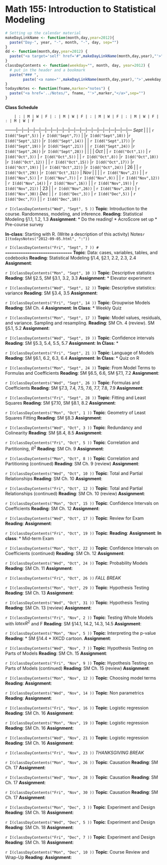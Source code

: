 Math 155: Introduction to Statistical Modeling
====================

``` r
# Setting up the calendar material
makeDayLinkName <- function(month,day,year=2012){
  paste("Day-", year, "-", month, "-", day, sep="")
}
dd <- function(month,day,year=2012) {
  paste("<a target='self' href='#",makeDayLinkName(month,day,year),"'>",day,"</a>",sep="")
}
classDayContents <- function(weekday="", month, day, year=2012) {
  # put in the header and a bookmark
  paste("### ", 
        paste('<a name="',makeDayLinkName(month,day,year),'">',weekday," ", day," ", month,"</a>",sep=""))
}
todaysNotes <- function(fname,marker="notes") {
  paste("<a href='../Notes/", fname, "'>",marker,"</a>",sep="")
}
```
**Class Schedule**

        | : | M | W | F | : | M | W | F | : | M | W | F | : | M | W | F | : | M | W | F
--------|---|---|---|---|---|---|---|---|---|---|---|---|---|---|---|---|---|---|---|---
*Sept* | | | `r I(dd("Sept",5))` | `r I(dd("Sept",7))` | |`r I(dd("Sept",10))` |`r I(dd("Sept",12))` |`r I(dd("Sept",14))` | | `r I(dd("Sept",17))` |`r I(dd("Sept",19))` |`r I(dd("Sept",21))` | | `r I(dd("Sept",24))` |`r I(dd("Sept",26))` |`r I(dd("Sept",28))` | | | | 
*Oct* |  |  `r I(dd("Oct",1))` |  `r I(dd("Oct",3))` | `r I(dd("Oct",5))` | | `r I(dd("Oct",8))` |`r I(dd("Oct",10))` |`r I(dd("Oct",12))` | | `r I(dd("Oct",15))` |`r I(dd("Oct",17))` |`r I(dd("Oct",19))` | | `r I(dd("Oct",22))` |`r I(dd("Oct",24))` | 26 | | `r I(dd("Oct",29))` |`r I(dd("Oct",31))` |
*Nov* | | | | `r I(dd("Nov",2))` | | `r I(dd("Nov",5))` |  `r I(dd("Nov",7))` | `r I(dd("Nov",9))` | |  `r I(dd("Nov",12))` | `r I(dd("Nov",14))` | `r I(dd("Nov",16))` | | `r I(dd("Nov",19))` | `r I(dd("Nov",21))` | 23 | |  `r I(dd("Nov",26))` | `r I(dd("Nov",28))` | `r I(dd("Nov",30))` 
*Dec* | | `r I(dd("Dec",3))` | `r I(dd("Dec",5))` | `r I(dd("Dec",7))` | | `r I(dd("Dec",10))` 

`r I(classDayContents("Wed", "Sept", 5 ))`
**Topic**: Introduction to the course. Randomness, modeling, and inference.
**Reading**: Statistical Modeling §1.1, 1.2, 1.3
**Assignment**: 
* Do the reading! 
* AcroScore set up
* Pre-course survey

**In-class**: Starting with R. (Write a description of this activity)
Notes`r I(todaysNotes("2012-09-05.html", ":"))`

`r I(classDayContents("Fri", "Sept", 7 )) # ==============================`
**Topic**: Data: cases, variables, tables, and codebooks
**Reading**: Statistical Modeling §1.4, §2.1, 2.2, 2.3, 2.4
**Assignment**:

`r I(classDayContents("Mon", "Sept", 10 ))`
**Topic**: Descriptive statistics
**Reading**: SM §2.5, SM §3.1, 3.2, 3.3
**Assignment**:
* Elevator experiment

`r I(classDayContents("Wed", "Sept", 12 ))`
**Topic**: Descriptive statistics: variance
**Reading**: SM §3.4, 3.5
**Assignment**:

`r I(classDayContents("Fri", "Sept", 14 ))`
**Topic**: Groupwise Models
**Reading**: SM Ch. 4
**Assignment**:
**In Class**:
* Weekly Quiz

`r I(classDayContents("Mon", "Sept", 17 ))`
**Topic**: Model values, residuals, and variance.  Sampling and resampling.
**Reading**: SM Ch. 4 (review).  SM §5.1, 5.2
**Assignment**:

`r I(classDayContents("Wed", "Sept", 19 ))`
**Topic**: Confidence intervals
**Reading**: SM §5.3, 5.4, 5.5, 5.7
**Assignment**:
**In Class**:
* 

`r I(classDayContents("Fri", "Sept", 21 ))`
**Topic**: Language of Models
**Reading**: SM §6.1, 6.2, 6.3, 6.4
**Assignment**:
**In Class**:
* Quiz on R

`r I(classDayContents("Mon", "Sept", 24 ))`
**Topic**: From Model Terms to Formulas and Coefficients
**Reading**: SM §6.5, 6.6, SM §7.1, 7.2
**Assignment**:

`r I(classDayContents("Wed", "Sept", 26 ))`
**Topic**: Formulas and Coefficients
**Reading**: SM §7.3, 7.4, 7.5, 7.6, 7.7, 7.8, 7.9
**Assignment**:

`r I(classDayContents("Fri", "Sept", 28 ))`
**Topic**: Fitting and Least Squares
**Reading**: SM §7.10, SM §8.1, 8.2 
**Assignment**:

`r I(classDayContents("Mon", "Oct", 1 ))`
**Topic**: Geometry of Least Squares Fitting
**Reading**: SM §8.3
**Assignment**:

`r I(classDayContents("Wed", "Oct", 3 ))`
**Topic**: Redundancy and Colinearity
**Reading**: SM §8.4, 8.5
**Assignment**:

`r I(classDayContents("Fri", "Oct", 5 ))`
**Topic**: Correlation and Partitioning, $R^2$
**Reading**: SM Ch. 9
**Assignment**:

`r I(classDayContents("Mon", "Oct", 8 ))`
**Topic**: Correlation and Partitioning (continued)
**Reading**: SM Ch. 9 (review)
**Assignment**:

`r I(classDayContents("Wed", "Oct", 10 ))`
**Topic**: Total and Partial Relationships
**Reading**: SM Ch. 10
**Assignment**:

`r I(classDayContents("Fri", "Oct", 12 ))`
**Topic**: Total and Partial Relationships (continued)
**Reading**: SM Ch. 10 (review)
**Assignment**:

`r I(classDayContents("Mon", "Oct", 15 ))`
**Topic**: Confidence Intervals on Coefficients
**Reading**: SM Ch. 12
**Assignment**:

`r I(classDayContents("Wed", "Oct", 17 ))`
**Topic**: Review for Exam
**Reading**:
**Assignment**:

`r I(classDayContents("Fri", "Oct", 19 ))`
**Topic**: 
**Reading**:
**Assignment**:
**In class**:
* Mid-term Exam

`r I(classDayContents("Mon", "Oct", 22 ))`
**Topic**: Confidence Intervals on Coefficients (continued)
**Reading**: SM Ch. 12
**Assignment**:

`r I(classDayContents("Wed", "Oct", 24 ))`
**Topic**: Probability Models
**Reading**: SM Ch. 11
**Assignment**:

`r I(classDayContents("Fri", "Oct", 26 ))`
*FALL BREAK*

`r I(classDayContents("Mon", "Oct", 29 ))`
**Topic**: Hypothesis Testing
**Reading**: SM Ch. 13
**Assignment**:

`r I(classDayContents("Wed", "Oct", 31 ))`
**Topic**: Hypothesis Testing
**Reading**: SM Ch. 13 (review)
**Assignment**:

`r I(classDayContents("Fri", "Nov", 2 ))`
**Topic**: Testing Whole Models with $latex R^2$ and F
**Reading**: SM §14.1, 14.2, 14.3, 14.5
**Assignment**:

`r I(classDayContents("Mon", "Nov", 5 ))`
**Topic**: Interpreting the p-value
**Reading**: 
* SM §14.4
* XKCD cartoon.
**Assignment**:

`r I(classDayContents("Wed", "Nov", 7 ))`
**Topic**: Hypothesis Testing on Parts of Models
**Reading**: SM Ch. 15
**Assignment**:

`r I(classDayContents("Fri", "Nov", 9 ))`
**Topic**: Hypothesis Testing on Parts of Models (continued)
**Reading**: SM Ch. 15 (review)
**Assignment**:

`r I(classDayContents("Mon", "Nov", 12 ))`
**Topic**: Choosing model terms
**Reading**:
**Assignment**:

`r I(classDayContents("Wed", "Nov", 14 ))`
**Topic**: Non parametrics
**Reading**:
**Assignment**:

`r I(classDayContents("Fri", "Nov", 16 ))`
**Topic**: Logistic regression
**Reading**: SM Ch. 16
**Assignment**:

`r I(classDayContents("Mon", "Nov", 19 ))`
**Topic**: Logistic regression
**Reading**: SM Ch. 16
**Assignment**:

`r I(classDayContents("Wed", "Nov", 21 ))`
**Topic**: Logistic regression
**Reading**: SM Ch. 16
**Assignment**:

`r I(classDayContents("Fri", "Nov", 23 ))`
*THANKSGIVING BREAK*

`r I(classDayContents("Mon", "Nov", 26 ))`
**Topic**: Causation
**Reading**: SM Ch. 17
**Assignment**:

`r I(classDayContents("Wed", "Nov", 28 ))`
**Topic**: Causation
**Reading**: SM Ch. 17
**Assignment**:

`r I(classDayContents("Fri", "Nov", 30 ))`
**Topic**: Causation
**Reading**: SM Ch. 17
**Assignment**:

`r I(classDayContents("Mon", "Dec", 3 ))`
**Topic**: Experiment and Design
**Reading**: SM Ch. 18
**Assignment**:

`r I(classDayContents("Wed", "Dec", 5 ))`
**Topic**: Experiment and Design
**Reading**: SM Ch. 18
**Assignment**:

`r I(classDayContents("Fri", "Dec", 7 ))`
**Topic**: Experiment and Design
**Reading**: SM Ch. 18
**Assignment**:

`r I(classDayContents("Mon", "Dec", 10 ))`
**Topic**: Course Review and Wrap-Up
**Reading**:
**Assignment**:
